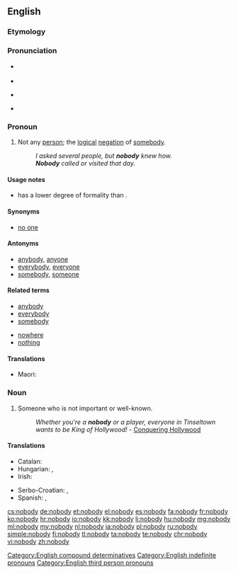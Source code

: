 ==English==

===Etymology===
{{compound|no|body}}

===Pronunciation===
* {{a|UK}} {{IPA|/ˈnəʊ.bɒ.di/}}
* {{audio|En-uk-nobody.ogg|Audio (UK)}}
* {{a|US}} {{IPA|/ˈnoʊ.bə.di/|/ˈnoʊ.bɑ.di/}}
* {{audio|en-us-nobody.ogg|Audio (US)}}

===Pronoun===
{{en-pron}}

# Not any [[person]]; the [[logical]] [[negation]] of [[somebody]].
#: ''I asked several people, but '''nobody''' knew how.''
#: '''''Nobody''' called or visited that day.''

====Usage notes====
* {{term|nobody|Nobody}} has a lower degree of formality than {{term|no one}}.

====Synonyms====
* [[no one]]

====Antonyms====
* [[anybody]], [[anyone]]
* [[everybody]], [[everyone]]
* [[somebody]], [[someone]]

====Related terms====
{{rel-top|terms related to ''nobody''}}
* [[anybody]]
* [[everybody]]
* [[somebody]]
{{rel-mid}}
* [[nowhere]]
* [[nothing]]
{{rel-bottom}}

====Translations====
{{trans-see|not any person; the logical negation of somebody|no one}}

* Maori: {{t|mi|pākorehā}}
{{trans-mid}}
{{trans-bottom}}

===Noun===
{{en-noun|nobodies}}

# Someone who is not important or well-known.
#: ''Whether you're a '''nobody''' or a player, everyone in Tinseltown wants to be King of Hollywood!'' - [http://www.conqueringhollywood.com/ Conquering Hollywood]

====Translations====
{{trans-top|unimportant person}}
* Catalan: {{t|ca|ningú|m|f}}
* Hungarian: {{t+|hu|senki}}, {{t|hu|nímand}}
* Irish: {{t|ga|neamhdhuine|m}}
{{trans-mid}}
* Serbo-Croatian: {{t|sh|нико и ништа|m|tr=niko i ništa|sc=Cyrl}},  {{t|sh|нико|m|tr=niko|sc=Cyrl}}
* Spanish: {{t+|es|don nadie|m}}, {{t+|es|pelagatos|m|f}}
{{trans-bottom}}

[[Category:English compound determinatives]]
[[Category:English indefinite pronouns]]
[[Category:English third person pronouns]]

[[cs:nobody]]
[[de:nobody]]
[[et:nobody]]
[[el:nobody]]
[[es:nobody]]
[[fa:nobody]]
[[fr:nobody]]
[[ko:nobody]]
[[hr:nobody]]
[[io:nobody]]
[[kk:nobody]]
[[li:nobody]]
[[hu:nobody]]
[[mg:nobody]]
[[ml:nobody]]
[[my:nobody]]
[[nl:nobody]]
[[ja:nobody]]
[[pl:nobody]]
[[ru:nobody]]
[[simple:nobody]]
[[fi:nobody]]
[[tl:nobody]]
[[ta:nobody]]
[[te:nobody]]
[[chr:nobody]]
[[vi:nobody]]
[[zh:nobody]]